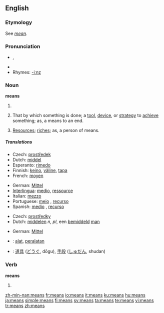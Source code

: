 {{wikipedia}}
==English==

{{rank|hundred|believe|white|282|means|thus|order|near}}

===Etymology===
See ''[[mean#Etymology 3|mean]]''.

===Pronunciation===
* {{IPA|/miːnz/}}, {{SAMPA|/mi:nz/}}
* {{audio|en-us-means.ogg|Audio (US)}}
* Rhymes: [[Rhymes:English:-iːnz|-iːnz]]

===Noun===
'''means'''

# {{plural of|mean}}
# {{plurale tantum}} That by which something is done; a [[tool]], [[device]], or [[strategy]] to [[achieve]] something; as, a means to an end.
# {{plurale tantum}} [[resources|Resources]]; [[riches]]; as, a person of means.

=====Translations=====
{{trans-top|that by which something is done}}
* Czech: [[prostředek]] {{m}}
* Dutch: [[middel]] {{n}}
* Esperanto: [[rimedo]]
* Finnish: [[keino]], [[väline]], [[tapa]]
* French: [[moyen]] {{m}}
{{trans-mid}}
* German: [[Mittel]] {{n}}
* [[Interlingua]]: [[medio]], [[ressource]]
* Italian: [[mezzo]] {{m}}
* Portuguese: [[meio]] {{m}}, [[recurso]] {{m}}
* Spanish: [[medio]] {{m}}, [[recurso]] {{m}}
{{trans-bottom}}

{{trans-top|resources}}
* Czech: [[prostředky]] {{m|p}}
* Dutch: [[middelen]] ''n, pl'', een [[bemiddeld]] [[man]] {{m}}
{{trans-mid}}
* German: [[Mittel]] {{n}}
{{trans-bottom}}

{{checktrans-top}}
* {{ttbc|Indonesian}}: [[alat]], [[alat|peralatan]]
* {{ttbc|Japanese}}: [[道具]] ([[どうぐ]], dōgu), [[手段]] ([[しゅだん]], shudan)
{{checktrans-bottom}}

===Verb===
'''means'''

# {{third-person singular of|mean}}

[[zh-min-nan:means]]
[[fr:means]]
[[io:means]]
[[it:means]]
[[ku:means]]
[[hu:means]]
[[ja:means]]
[[simple:means]]
[[fi:means]]
[[sv:means]]
[[ta:means]]
[[te:means]]
[[vi:means]]
[[tr:means]]
[[zh:means]]